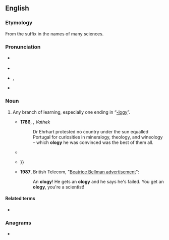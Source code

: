 {{also|-ology}}
==English==

===Etymology===
From the suffix {{m|en|-ology}} in the names of many sciences.

===Pronunciation===
* {{a|RP}} {{IPA|en|/ˈɒlədʒɪ/}}
* {{audio|en|LL-Q1860 (eng)-Vealhurl-ology.wav|Audio (UK)}}
* {{a|GA}} {{enPR|ŏʹlə-jē}}, {{IPA|en|/ˈɑlədʒi/}}
* {{rhymes|en|ɒlədʒi}}

===Noun===
{{en-noun}}

# {{lb|en|colloquial}} Any branch of learning, especially one ending in “[[-logy]]”.
#* '''1786''', {{w|William Beckford (novelist)|William Beckford}}, ''Vathek''
#*: Dr Ehrhart protested no country under the sun equalled Portugal for curiosities in mineralogy, theology, and wineology – which '''ology''' he was convinced was the best of them all.
#* {{quote-book|en|year=1854|author=Charles Dickens|title=Hard Times|passage=You learnt a great deal, Louisa, and so did your brother. '''Ologies''' of all kinds, from morning to night. If there is an Ology left, of any description, that has not been worn to rags...}}
#* {{quote-book|en|year=1902|author=William James|title=The Varieties of Religious Experience|passage=The ideal world, for them, is not a world of facts, but only of the meaning of facts; it is a point of view for judging facts. It appertains to a different "'''-ology'''," {{...}} }}
#* '''1987''', British Telecom, "[https://www.youtube.com/watch?v=vEfKEzX9QLE Beatrice Bellman advertisement]":
#*: An '''ology'''! He gets an '''ology''' and he says he's failed. You get an '''ology''', you're a scientist!

====Related terms====
* {{l|en|-logy}}

===Anagrams===
* {{anagrams|en|a=glooy|LOOGY|gooly|loogy}}